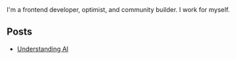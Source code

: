 
<NameTransition />
I'm a frontend developer, optimist, and community builder. I work for myself.

## Posts

- [Understanding AI](/blog/ai)

